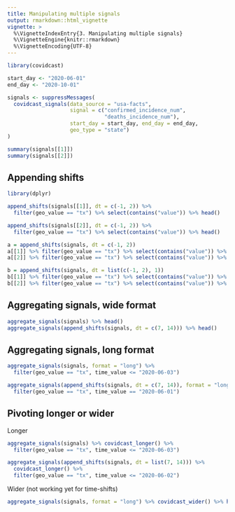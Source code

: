 ```yaml
---
title: Manipulating multiple signals 
output: rmarkdown::html_vignette
vignette: >
  %\VignetteIndexEntry{3. Manipulating multiple signals}
  %\VignetteEngine{knitr::rmarkdown}
  %\VignetteEncoding{UTF-8}
---
```


```r
library(covidcast)

start_day <- "2020-06-01"
end_day <- "2020-10-01"

signals <- suppressMessages(
  covidcast_signals(data_source = "usa-facts",
                    signal = c("confirmed_incidence_num", 
                               "deaths_incidence_num"),
                    start_day = start_day, end_day = end_day,
                    geo_type = "state")
)

summary(signals[[1]])
summary(signals[[2]])
```

## Appending shifts

```r
library(dplyr)

append_shifts(signals[[1]], dt = c(-1, 2)) %>% 
  filter(geo_value == "tx") %>% select(contains("value")) %>% head()

append_shifts(signals[[2]], dt = c(-1, 2)) %>% 
  filter(geo_value == "tx") %>% select(contains("value")) %>% head()

a = append_shifts(signals, dt = c(-1, 2)) 
a[[1]] %>% filter(geo_value == "tx") %>% select(contains("value")) %>% head()
a[[2]] %>% filter(geo_value == "tx") %>% select(contains("value")) %>% head()

b = append_shifts(signals, dt = list(c(-1, 2), 1))
b[[1]] %>% filter(geo_value == "tx") %>% select(contains("value")) %>% head()
b[[2]] %>% filter(geo_value == "tx") %>% select(contains("value")) %>% head()
```

## Aggregating signals, wide format

```r
aggregate_signals(signals) %>% head()
aggregate_signals(append_shifts(signals, dt = c(7, 14))) %>% head()
```

## Aggregating signals, long format

```r
aggregate_signals(signals, format = "long") %>% 
  filter(geo_value == "tx", time_value <= "2020-06-03") 

aggregate_signals(append_shifts(signals, dt = c(7, 14)), format = "long") %>% 
  filter(geo_value == "tx", time_value == "2020-06-01") 
```

## Pivoting longer or wider

Longer

```r
aggregate_signals(signals) %>% covidcast_longer() %>% 
  filter(geo_value == "tx", time_value <= "2020-06-03") 

aggregate_signals(append_shifts(signals, dt = list(7, 14))) %>% 
  covidcast_longer() %>% 
  filter(geo_value == "tx", time_value <= "2020-06-02") 
```

Wider (not working yet for time-shifts)

```r
aggregate_signals(signals, format = "long") %>% covidcast_wider() %>% head()
```